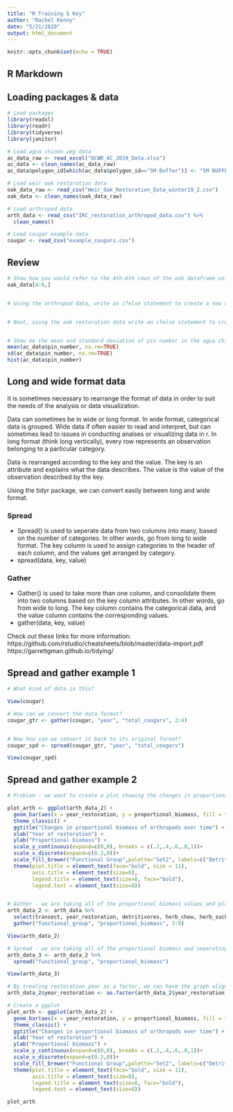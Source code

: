 ```yaml
---
title: "R Training 5 Key"
author: "Rachel Kenny"
date: "5/21/2020"
output: html_document
---
```


```r
knitr::opts_chunk$set(echo = TRUE)
```

## R Markdown

## Loading packages & data
```r

# Load packages
library(readxl)
library(readr)
library(tidyverse)
library(janitor)

# Load agua chinon veg data
ac_data_raw <- read_excel("OCWR_AC_2019_Data.xlsx")
ac_data <- clean_names(ac_data_raw)
ac_data$polygon_id[which(ac_data$polygon_id=="5M Buffer")] <- "5M BUFFER"

# Load weir oak restoration data
oak_data_raw <- read_csv("Weir_Oak_Restoration_Data_winter19_2.csv")
oak_data <- clean_names(oak_data_raw) 

# Load arthropod data
arth_data <- read_csv("IRC_restoration_arthropod_data.csv") %>% 
  clean_names()

# Load cougar example data
cougar <- read_csv("example_cougars.csv")

```

## Review 
```r

# Show how you would refer to the 4th-6th rows of the oak dataframe using square brackets
oak_data[4:6,]


# Using the arthropod data, write an ifelse statement to create a new column which assigns a 0 if the proportional biomass of predators is below .5, and the correct value for biomass if it is above .5


# Next, using the oak restoration data write an ifelse statement to create a new column based on location which assigns Lower to "L", Middle to "M" and Upper to "U".


# Show me the mean and standard deviation of pin number in the agua chinon dataset. How can I check whether pin number is normally distrbuted?
mean(ac_data$pin_number, na.rm=TRUE)
sd(ac_data$pin_number, na.rm=TRUE)
hist(ac_data$pin_number)

```



## Long and wide format data
It is sometimes necessary to rearrange the format of data in order to suit the needs of the analysis or data visualization.

Data can sometimes be in wide or long format. In wide format, categorical data is grouped. Wide data if often easier to read and interpret, but can sometimes lead to issues in conducting analses or visualizing data in r. In long format (think long vertically), every row represents an observation belonging to a particular category.

Data is rearranged according to the key and the value. The key is an attribute and explains what the data describes. The value is the value of the observation described by the key.

Using the tidyr package, we can convert easily between long and wide format.

### Spread
+ Spread() is used to seperate data from two columns into many, based on the number of categories. In other words, go from long to wide format. The key column is used to assign categories to the header of each column, and the values get arranged by category.
+ spread(data, key, value)

### Gather
+ Gather() is used to take more than one column, and consolidate them into two columns based on the key column attributes. In other words, go from wide to long. The key column contains the categorical data, and the value column contains the corresponding values.
+ gather(data, key, value)


Check out these links for more information:
https://github.com/rstudio/cheatsheets/blob/master/data-import.pdf
https://garrettgman.github.io/tidying/


## Spread and gather example 1
```r

# What kind of data is this?

View(cougar)

# How can we convert the data format?
cougar_gtr <- gather(cougar, "year", "total_cougars", 2:4)


# Now how can we convert it back to its original format?
cougar_spd <- spread(cougar_gtr, "year", "total_cougars")

View(cougar_spd)

```

## Spread and gather example 2
```r

# Problem - we want to create a plot showing the changes in proportional biomass of various functional groups over time, but our data is not set up in a way that is conducive to making that plot.

plot_arth <- ggplot(arth_data_2) + 
  geom_bar(aes(x = year_restoration, y = proportional_biomass, fill = functional_group), position = "fill", stat = "summary", fun.y = "mean") +
  theme_classic() +
  ggtitle("Changes in proportional biomass of arthropods over time") +
  xlab("Year of restoration") +
  ylab("Proportional biomass") +
  scale_y_continuous(expand=c(0,0), breaks = c(.2,.4,.6,.8,1))+
  scale_x_discrete(expand=c(0.2,0))+
  scale_fill_brewer("Functional Group",palette="Set2", labels=c("Detritivore", "Herbivore (chewing)", "Herbivore (sucking)", "Parasitoid", "Pollinator", "Predator", "Scavenger")) +
  theme(plot.title = element_text(face="bold", size = 11),
        axis.title = element_text(size=8),
        legend.title = element_text(size=8, face="bold"),
        legend.text = element_text(size=8))


# Gather - we are taking all of the proportional biomass values and placing them in one column
arth_data_2 <- arth_data %>% 
  select(transect, year_restoration, detritivores, herb_chew, herb_suck, parasitoid, pollinator, predator, scavenger) %>% 
  gather("functional_group", "proportional_biomass", 3:9)

View(arth_data_2)

# Spread - we are taking all of the proportional biomass and seperating them back out by their type
arth_data_3 <- arth_data_2 %>% 
  spread("functional_group", "proportional_biomass")

View(arth_data_3)

# By treating restoration year as a factor, we can have the graph aligned so that years 0, 1, 3, and 5 are equidistant
arth_data_2$year_restoration <- as.factor(arth_data_2$year_restoration)

# Create a ggplot
plot_arth <- ggplot(arth_data_2) + 
  geom_bar(aes(x = year_restoration, y = proportional_biomass, fill = functional_group), position = "fill", stat = "summary", fun.y = "mean") +
  theme_classic() +
  ggtitle("Changes in proportional biomass of arthropods over time") +
  xlab("Year of restoration") +
  ylab("Proportional biomass") +
  scale_y_continuous(expand=c(0,0), breaks = c(.2,.4,.6,.8,1))+
  scale_x_discrete(expand=c(0.2,0))+
  scale_fill_brewer("Functional Group",palette="Set2", labels=c("Detritivore", "Herbivore (chewing)", "Herbivore (sucking)", "Parasitoid", "Pollinator", "Predator", "Scavenger")) +
  theme(plot.title = element_text(face="bold", size = 11),
        axis.title = element_text(size=8),
        legend.title = element_text(size=8, face="bold"),
        legend.text = element_text(size=8))

plot_arth

```




